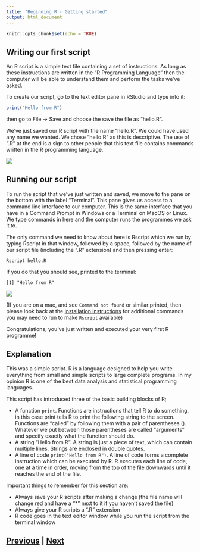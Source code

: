 ```yaml
---
title: "Beginning R - Getting started"
output: html_document
---
```


```r
knitr::opts_chunk$set(echo = TRUE)
```

## Writing our first script

An R script is a simple text file containing a set of instructions. 
As long as these instructions are written in the "R Programming Language" then 
the computer will be able to understand them and perform the tasks we've asked.

To create our script, go to the text editor pane in RStudio and type into it:

```R
print("Hello from R")
```

then go to File → Save and choose the save the file as "hello.R".

We've just saved our R script with the name "hello.R". We could have used any name
we wanted. We chose "hello.R" as this is descriptive. The use of ".R" at the end
is a sign to other people that this text file contains commands written in the 
R programming language.

![](images/started01.png)

## Running our script

To run the script that we've just written and saved, we move to the pane on the bottom
with the label "Terminal". This pane gives us access to a command line interface to 
our computer. This is the same interface that you have in a Command Prompt in Windows 
or a Terminal on MacOS or Linux. We type commands in here and the computer runs 
the programmes we ask it to.

The only command we need to know about here is Rscript which we run by typing 
Rscript in that window, followed by a space, followed by the name of our 
script file (including the ".R" extension) and then pressing enter:

```
Rscript hello.R
```

If you do that you should see, printed to the terminal:

```
[1] "Hello from R"
```

![](images/started02.png)

(If you are on a mac, and see `Command not found` or similar printed, then please
look back at the [installation instructions](index.html) for additional 
commands you may need to run to make `Rscript` available)

Congratulations, you've just written and executed your very first R programme!

## Explanation

This was a simple script. R is a language designed to help you write everything 
from small and simple scripts to large complete programs. In my opinion 
R is one of the best data analysis and statistical programming languages. 

This script has introduced three of the basic building blocks of R;

* A function `print`. Functions are instructions that tell R to do something, 
in this case print tells R to print the following string to the screen. 
Functions are "called" by following them with a pair of parentheses (). 
Whatever we put between those parentheses are called "arguments" and specify 
exactly what the function should do.
* A string "Hello from R". A string is just a piece of text, which can contain 
multiple lines. Strings are enclosed in double quotes.
* A line of code `print("Hello from R")`. A line of code forms a complete instruction 
which can be executed by R. R executes each line of code, one at a time in order, 
moving from the top of the file downwards until it reaches the end of the file.

Important things to remember for this section are:

* Always save your R scripts after making a change (the file name will change red
and have a "*" next to it if you haven't saved the file)
* Always give your R scripts a ".R" extension
* R code goes in the text editor window while you run the script from the terminal window

## [Previous](index.html) | [Next](data_types.html)
